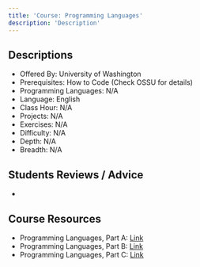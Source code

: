 ```yaml
---
title: 'Course: Programming Languages'
description: 'Description'
---
```


## Descriptions

-   Offered By: University of Washington
-   Prerequisites: How to Code (Check OSSU for details)
-   Programming Languages: N/A
-   Language: English
-   Class Hour: N/A
-   Projects: N/A
-   Exercises: N/A
-   Difficulty: N/A
-   Depth: N/A
-   Breadth: N/A

## Students Reviews / Advice

-

## Course Resources

-   Programming Languages, Part A: [Link](https://www.coursera.org/learn/programming-languages)
-   Programming Languages, Part B: [Link](https://www.coursera.org/learn/programming-languages-part-b)
-   Programming Languages, Part C: [Link](https://www.coursera.org/learn/programming-languages-part-c)
